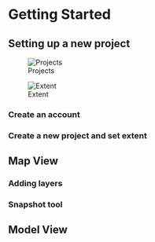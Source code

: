 # Getting Started

## Setting up a new project

![Projects](images/02-screenshots-start/01-01-Projects.png)

![Extent](images/02-screenshots-start/01-02-Extent.png)

### Create an account

### Create a new project and set extent

## Map View

### Adding layers

### Snapshot tool

## Model View



